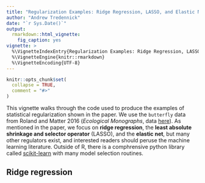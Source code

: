 ```yaml
---
title: "Regularization Examples: Ridge Regression, LASSO, and Elastic Net"
author: "Andrew Tredennick"
date: "`r Sys.Date()`"
output:
  rmarkdown::html_vignette:
    fig_caption: yes
vignette: >
  %\VignetteIndexEntry{Regularization Examples: Ridge Regression, LASSO, and Elastic Net}
  %\VignetteEngine{knitr::rmarkdown}
  %\VignetteEncoding{UTF-8}
---
```


```r
knitr::opts_chunk$set(
  collapse = TRUE,
  comment = "#>"
)
```

This vignette walks through the code used to produce the examples of statistical regularization shown in the paper. We use the `butterfly` data from Roland and Matter 2016 (*Ecological Monographs*, data [here](https://datadryad.org/resource/doi:10.5061/dryad.tp324)). As mentioned in the paper, we focus on **ridge regression**, the **least absolute shrinkage and selector operator** (LASSO), and the **elastic net**, but many other regulators exist, and interested readers should peruse the machine learning literature. Outside of R, there is a comphrensive python library called [scikit-learn](http://scikit-learn.org/stable/index.html) with many model selection routines.

##  Ridge regression
